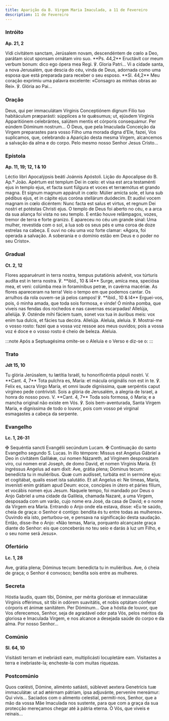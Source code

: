 ```yaml
---
title: Aparição da B. Virgem Maria Imaculada, a 11 de Fevereiro
description: 11 de Fevereiro
---
```


### Intróito

**Ap. 21, 2**

<div class="side-by-side not-content">
  <span>
    Vidi civitátem sanctam, Jerúsalem novam, descendéntem de cœlo a Deo, parátam
    sicut sponsam ornátam viro suo. **Ps. 44,2** Eructávit cor meum verbum
    bonum: dico ego ópera mea Regi. ℣. Gloria Patri...
  </span>
  <span>
    Vi a cidade santa, a nova Jerusalém, que descia do céu, vinda de Deus,
    adornada como uma esposa que está preparada para receber o seu esposo. **Sl.
    44,2** Meu coração exprimiu uma palavra excelente: «Consagro as minhas obras
    ao Rei». ℣. Glória ao Pai...
  </span>
</div>

### Oração

<div class="side-by-side not-content">
  <span>
    Deus, qui per immaculátam Vírginis Conceptiónem dignum Filio tuo habitáculum
    præparásti: súpplices a te quǽsumus; ut, ejúsdem Vírginis Apparitiónem
    celebrántes, salútem mentis et córporis consequámur. Per eúndem Dóminum
    nostrum...
  </span>
  <span>
    Ó Deus, que pela Imaculada Conceição da Virgem preparastes para vosso Filho
    uma morada digna d’Ele, fazei, Vos suplicamos, que, celebrando a Aparição
    desta mesma Virgem, alcancemos a salvação da alma e do corpo. Pelo mesmo
    nosso Senhor Jesus Cristo...
  </span>
</div>

### Epístola

**Ap. 11, 19; 12, 1 & 10**

<div class="side-by-side not-content">
  <span>Léctio libri Apocalýpsis beáti Joánnis Apóstoli.</span>
  <span>Lição do Apocalipse do B. Ap.º João.</span>
  <span>
    Apértum est templum Dei in cœlo: et visa est arca testaménti ejus in templo
    ejus, et facta sunt fúlgura et voces et terræmótus et grando magna. Et
    signum magnum appáruit in cœlo: Múlier amícta sole, et luna sub pédibus
    ejus, et in cápite ejus coróna stellárum duódecim. Et audívi vocem magnam in
    cœlo dicéntem: Nunc facta est salus et virtus, et regnum Dei nostri et
    potéstas Christi ejus.
  </span>
  <span>
    O templo de Deus foi aberto no céu, e a arca da sua aliança foi vista no seu
    templo. E então houve relâmpagos, vozes, tremor de terra e forte granizo. E
    apareceu no céu um grande sinal: Uma mulher, revestida com o sol, a lua sob
    os seus pés e uma coroa de doze estrelas na cabeça. E ouvi no céu uma voz
    forte clamar: «Agora, foi operada a salvação. A soberania e o domínio estão
    em Deus e o poder no seu Cristo».
  </span>
</div>

### Gradual

**Ct. 2, 12**

<div class="side-by-side not-content">
  <span>
    Flores apparuérunt in terra nostra, tempus putatiónis advénit, vox túrturis
    audíta est in terra nostra. ℣. **ibid., 10 & l4** Surge, amíca mea, speciósa
    mea, et veni: colúmba mea in foramínibus petræ, in cavérna macériæ.
  </span>
  <span>
    As flores apareceram na terra! Veio o tempo em que podemos cantar. Os
    arrulhos da rola ouvem-se já pelos campos! ℣. **ibid., 10 & l4** Erguei-vos,
    pois, ó minha amada, que toda sois formosa, e vinde! Ó minha pomba, que
    viveis nas fendas dos rochedos e nas cavernas escarpadas!
  </span>
  <span>
    Allelúja, allelúja. ℣. Osténde mihi fáciem tuam, sonet vox tua in áuribus
    meis: vox enim tua dulcis, et fácies tua decóra. Allelúja.
  </span>
  <span>
    Aleluia, aleluia. ℣. Mostrai-me o vosso rosto: fazei que a vossa voz ressoe
    aos meus ouvidos; pois a vossa voz é doce e o vosso rosto é cheio de beleza.
    Aleluia.
  </span>
</div>

:::note
Após a Septuagésima omite-se o Aleluia e o Verso e diz-se o:
:::

### Trato

**Jdt 15, 10**

<div class="side-by-side not-content">
  <span>
    Tu glória Jerúsalem, tu lætítia Israël, tu honorificéntia pópuli nostri. V.
    **Cant. 4, 7** Tota pulchra es, María: et mácula originális non est in te.
    ℣. Felix es, sacra Virgo María, et omni laude digníssima, quæ serpéntis
    caput virgíneo pede contrivísti.
  </span>
  <span>
    Sois a glória de Jerusalém, a alegria de Israel, a honra do nosso povo. V.
    **Cant. 4, 7** Toda sois formosa, ó Maria; e a mancha original não existe em
    Vós. ℣. Sois bem-aventurada, Santa Virgem Maria, e digníssima de todo o
    louvor, pois com vosso pé virginal esmagastes a cabeça da serpente.
  </span>
</div>

### Evangelho

**Lc. 1, 26-31**

<div class="side-by-side not-content">
  <span>
    <span class="text-red-500">✠</span> Sequéntia sancti Evangélii secúndum
    Lucam.
  </span>
  <span>
    <span class="text-red-500">✠</span> Continuação do santo Evangelho segundo
    S. Lucas.
  </span>
  <span>
    In illo témpore: Missus est Angelus Gábriel a Deo in civitátem Galilǽæ, cui
    nomen Názareth, ad Vírginem desponsátam viro, cui nomen erat Joseph, de domo
    David, et nomen Vírginis María. Et ingréssus Angelus ad eam dixit: Ave,
    grátia plena; Dóminus tecum: benedícta tu in muliéribus. Quæ cum audísset,
    turbáta est in sermóne ejus: et cogitábat, qualis esset ista salutátio. Et
    ait Angelus ei: Ne tímeas, María, invenísti enim grátiam apud Deum: ecce,
    concípies in útero et páries fílium, et vocábis nomen ejus Jesum.
  </span>
  <span>
    Naquele tempo, foi mandado por Deus o Anjo Gabriel a uma cidade da Galileia,
    chamada Nazaré, a uma Virgem, desposada com um varão, cujo nome era José, da
    casa de David; e o nome da Virgem era Maria. Entrando o Anjo onde ela
    estava, disse: «Eu te saúdo, cheia de graça: o Senhor é contigo: bendita és
    tu entre todas as mulheres». Ouvindo ela isto, perturbou-se, e pensava na
    significação desta saudação. Então, disse-lhe o Anjo: «Não temas, Maria,
    porquanto alcançaste graça diante do Senhor: eis que conceberás no teu seio
    e darás à luz um Filho, e o seu nome será Jesus».
  </span>
</div>

### Ofertório

**Lc. 1, 28**

<div class="side-by-side not-content">
  <span>Ave, grátia plena; Dóminus tecum: benedícta tu in muliéribus.</span>
  <span>
    Ave, ó cheia de graça; o Senhor é convosco; bendita sois entre as mulheres.
  </span>
</div>

### Secreta

<div class="side-by-side not-content">
  <span>
    Hóstia laudis, quam tibi, Dómine, per mérita gloriósæ et immaculátæ Vírginis
    offérimus, sit tibi in odórem suavitátis, et nobis optátam cónferat córporis
    et ánimæ sanitátem. Per Dóminum...
  </span>
  <span>
    Que a hóstia de louvor, que Vos oferecemos, Senhor, seja de agradável odor
    pata Vós, pelos méritos da gloriosa e Imaculada Virgem, e nos alcance a
    desejada saúde do corpo e da alma. Por nosso Senhor...
  </span>
</div>

### Comúnio

**Sl. 64, 10**

<div class="side-by-side not-content">
  <span>
    Visitásti terram et inebriásti eam, multiplicásti locupletáre eam.
  </span>
  <span>
    Visitastes a terra e inebriaste-la; encheste-la com muitas riquezas.
  </span>
</div>

### Postcomúnio

<div class="side-by-side not-content">
  <span>
    Quos cœlésti, Dómine, aliménto satiásti, súblevet aextera Genetrícis tuæ
    immaculátæ: ut ad ætérnam pátriam, ipsa adjuvánte, perveníre mereámur: Qui
    vivis...
  </span>
  <span>
    Saciados com o alimento celestial, permiti-nos, Senhor, que a mão da vossa
    Mãe Imaculada nos sustente, para que com a graça da sua protecção mereçamos
    chegar até à pátria eterna. Ó Vós, que viveis e reinais...
  </span>
</div>
